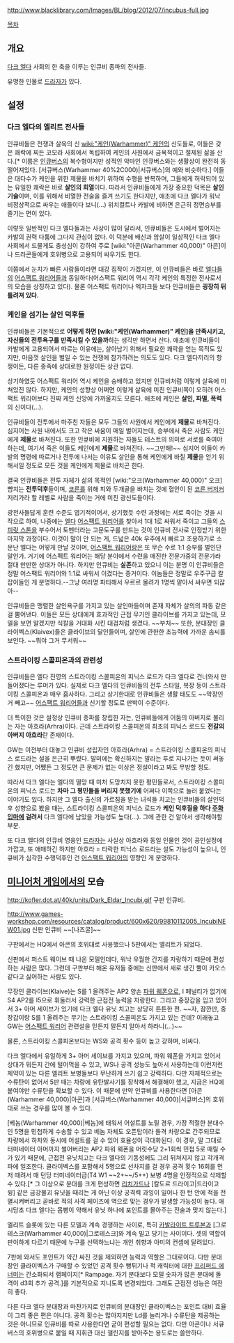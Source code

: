 {{{+1 '''Incubi'''}}}

http://www.blacklibrary.com/Images/BL/blog/2012/07/incubus-full.jpg

[[목차]]

== 개요 ==
[[다크 엘다]] 사회의 한 축을 이루는 인큐비 종파의 전사들.

유명한 인물로 [[드라자]]가 있다. 

== 설정 ==
=== 다크 엘다의 엘리트 전사들 ===
인큐비들은 전쟁과 살육의 신 [[wiki:"케인(Warhammer)" 케인]]의 신도들로, 이들은 갖은 쾌락에 찌든 코모라 사회에서 독립하여 케인의 사원에서 금욕적이고 절제된 삶을 산다.[* 이름은 [[인큐버스]]의 복수형이지만 성적인 악마인 인큐버스와는 생활상이 완전히 동떨어져있다. [서큐버스(Warhammer 40%2C000)|서큐버스]의 예와 비슷하다.] 이들은 대다수가 케인을 위한 제물을 바치기 위하여 수행을 반복하며, 그들에게 허락되어 있는 유일한 쾌락은 바로 '''살인의 희열'''이다. 따라서 인큐비들에게 가장 중요한 덕목은 '''살인 기술'''이며, 이를 위해서 비열한 전술을 즐겨 쓰기도 한다지만, 애초에 다크 엘다가 워낙 비정상적으로 싸우는 애들이다 보니(...) 위치컬트나 카발에 비하면 은근히 정면승부를 즐기는 면이 있다.

이렇듯 일반적인 다크 엘다들과는 사상이 많이 달라서, 인큐비들은 도시에서 벌어지는 카발의 권력 다툼에 그다지 관심이 없다. 이 덕분에 배신과 암살이 일상적인 다크 엘다 사회에서 드물게도 충성심이 강하여 주로 [wiki:"아콘(Warhammer 40,000)" 아콘]이나 드라콘들에게 호위병으로 고용되어 싸우기도 한다.

이쯤에서 눈치가 빠른 사람들이라면 대강 짐작이 가겠지만, 이 인큐비들은 바로 [[엘다]]들의 [[어스팩트 워리어]]들과 동일하다(어스팩트 워리어 역시 각각 케인의 특정한 전사로서의 모습을 상징하고 있다). 물론 어스팩트 워리어나 엑자크들 보다 인큐비들은 '''굉장히 뒤틀려져 있다.'''

=== 케인을 섬기는 살인 덕후들 ===
인큐비들은 기본적으로 '''어떻게 하면 [wiki:"케인(Warhammer)" 케인]을 만족시키고, 자신들의 전투욕구를 만족시킬 수 있을까'''하는 생각만 하면서 산다. 애초에 인큐비들이 카발에게 고용되어서 따르는 이유에는, 살아남기 위해서 필요한 쾌락을 얻는 목적도 있지만, 마음껏 살인을 벌일 수 있는 전쟁에 참가하려는 의도도 있다. 다크 엘다끼리의 항쟁이든, 다른 종족에 상대로한 원정이든 상관 없다.

상기하였듯 어스팩트 워리어 역시 케인을 숭배하고 있지만 인큐비처럼 이렇게 살육에 미쳐있진 않다. 하지만, 케인의 성향상 어쩌면 이렇게 살육에 미친 인큐비쪽이 오히려 어스팩트 워리어보다 진짜 케인 신앙에 가까울지도 모른다. 애초에 케인은 '''살인, 파멸, 폭력'''의 신이다(...).

인큐비들이 전투에서 마주친 자들은 모두 그들의 사원에서 케인에게 '''제물'''로 바쳐진다. 심지어는 사원 내에서도 크고 작은 싸움이 매일 벌어지는데, 승부에서 죽은 사람도 케인에게 '''제물'''로 바쳐진다. 또한 인큐비에 지원하는 자들도 테스트의 의미로 서로를 죽여야하는데, 여기서 죽은 이들도 케인에게 '''제물'''로 바쳐진다. ~~그만해!~~ 심지어 이들이 카발의 명령에 따르거나 전투에 나서는 이유도 살인을 통해 케인에게 바칠 '''제물'''을 얻기 위해서일 정도로 모든 것을 케인에게 제물로 바치곤 한다.

결국 인큐비들은 전투 자체가 삶의 목적인 [wiki:"오크(Warhammer 40,000)" 오크] 뺨치는 '''전투덕후'''들이며, [[코른]]를 위해 피와 두개골을 바치는 것에 혈안이 된 [[코른 버저커]] 저리가라 할 레벨로 사람을 죽이는 거에 미친 광신도들이다.

광전사들답게 훈련 수준도 엽기적이어서, 상기했듯 수련 과정에는 서로 죽이는 것을 시작으로 하여, 나중에는 [[엘다]] [[어스팩트 워리어]]를 찾아서 1대 1로 싸워서 죽이고 그들의 [[스피릿 스톤]]을 부수어서 토멘터라는 고문도구를 만드는 것이 인큐비 전사로 인정받기 위한 마지막 과정이다. 이것이 말이 안 되는 게, 드넓은 40k 우주에서 빠르고 조용하기로 소문난 엘다는 어떻게 만날 것이며, [[어스팩트 워리어]]랑은 또 무슨 수로 1:1 승부를 벌인단 말인가. 거기에 어스펙트 워리어는 해당 분야에서 수련을 매진한 전문가중의 전문가라 절대 만만한 상대가 아니다. 하지만 인큐비는 '''실존'''하고 있으니 이는 분명 이 인큐비들은 정말 어스팩트 워리어와 1:1로 싸워서 이겼다는 증거이다. 이놈들은 정말로 우주구급 칼잡이들인 게 분명하다.--그냥 여러명 파티해서 우르르 몰려가 1명씩 맡아서 싸우면 되잖아--

인큐비들은 맹렬한 살인욕구를 가지고 있는 살인마들이며 존재 자체가 살의의 파동 같은 걸 뿜어낸다. 이들은 모든 상대에게  효과적인 근접 무기인 클라이브를 가지고 있는데, 모델을 보면 알겠지만 식칼을 거대화 시킨 대검처럼 생겼다. ~~부처~~ 또한, 분대장인 클라이벡스(Klaivex)들은 클라이브의 달인들이며, 살인에 관한한 초능력에 가까운 솜씨를 보인다. ~~뭐야 그거 무서워~~

=== 스트라이킹 스콜피온과의 관련성 ===
인큐비들은 엘다 진영의 스트라이킹 스콜피온의 피닉스 로드가 다크 엘다로 건너와서 만들어졌다는 루머가 있다. 실제로 다크 엘다의 인큐비들의 전투 스타일, 복장 등이 스트라이킹 스콜피온과 매우 흡사하다. 그리고 상기한대로 인큐비들은 생활 태도도 ~~막장인 거 빼고~~ [[어스팩트 워리어]]들과 신기할 정도로 판박이 수준이다.

더 특이한 것은 설정상 인큐비 종파를 창립한 자는, 인큐비들에게 어둠의 아버지로 불리는 자는 아흐라(Arhra)이다. 근데 스트라이킹 스콜피온의 최초의 피닉스 로드도 '''전갈의 아버지 아흐라'''란 존재이다.

GW는 이전부터 대놓고 인큐비 성립자인 아흐라(Arhra) = 스트라이킹 스콜피온의 피닉스 로드라는 설을 은근히 뿌렸다. 말미에는 확신하지는 말라는 투로 지나가는 듯이 써놓긴 했지만, 어쨌든 그 정도면 큰 문제가 없는 이상은 정설이라고 봐도 무방할 정도. 

따라서 다크 엘다는 엘다의 멸망 때 미처 도망치지 못한 평민들로서, 스트라이킹 스콜피온의 피닉스 로드는 '''차마 그 평민들을 버리지 못했기에''' 어쩌다 이쪽으로 눌러 붙었다는 이야기도 있다. 하지만 그 엘다 출신의 가르침을 받는 녀석들 치고는 인큐비들의 살인덕후 성향으로 봤을 때는, 스트라이킹 스콜피온의 피닉스 로드가 '''케인 덕후질을 하다 [[주화입마]]에 걸려서''' 다크 엘다에 남았을 가능성도 높다(...). 그에 관한 건 알아서 생각해야할 부분.

또 다크 엘다의 인큐비 영웅인 [[드라자]]는 사실상 아흐라와 동일 인물인 것이 공인설정에 가깝고, 또 애매하긴 하지만 아흐라 = 타락한 피닉스 로드라는 설도 가능성이 높으니, 인큐비가 심각한 수행덕후인 건 [[어스팩트 워리어]]의 영향인 게 분명하다.

== [[미니어처 게임]]에서의 모습 ==
http://kofler.dot.at/40k/units/Dark_Eldar_Incubi.gif
구판 인큐비.

http://www.games-workshop.com/resources/catalog/product/600x620/99810112005_IncubiNEW01.jpg
신판 인큐비 ~~[나즈굴]~~

구판에서는 HQ에서 아콘의 호위대로 사용했으나 5판에서는 엘리트가 되었다. 

신판에서 퍼스트 웨이브 때 나온 모델인데다, 워낙 우월한 간지를 자랑하기 때문에 편성하는 사람은 많다. 그런데 구판부터 해온 유저들 중에는 신판에서 새로 생긴 뿔이 카오스 같다고 싫어하는 사람도 있다.

무장인 클라이브(Klaive)는 S를 1 올려주는 AP2 양손 [[파워 웨폰]]으로, I 페널티가 없기에 S4 AP2를 I5으로 휘둘러서 강력한 근접전 능력을 자랑한다. 그리고 중장갑을 입고 있어서 3+ 아머 세이브가 있기에 다크 엘다 유닛 치고는 상당히 튼튼한 편. ~~자, 잠깐만, 중장갑이랑 S를 1 올려주는 무기는 스트라이킹 스콜피온도 가지고 있는 건데? 이래놓고 GW는 [[어스팩트 워리어]] 관련설을 믿든지 말든지 알아서 하라니(...)~~

물론, 스트라이킹 스콜피온보다는 WS와 공격 횟수 등이 높고 강하며, 비싸다.

다크 엘다에서 유일하게 3+ 아머 세이브를 가지고 있으며, 파워 웨폰을 가지고 있어서 상대가 뭐든지 간에 털어먹을 수 있고, WS나 공격 성능도 높아서 사용하는데 이런저런 제약이 있는 다른 엘리트 보병들보다 무난하게 쓰기 쉽고 강력하다. 다만 자체적으로는 수류탄이 없어서 5판 때는 차량에 유탄발사기를 장착해서 해결해야 했고, 지금은 HQ에 붙여야만 수류탄을 확보할 수 있다. 이 때문에 만약 인큐비를 사용한다면 [아콘(Warhammer 40,000)|아콘]과 [서큐버스(Warhammer 40,000)|서큐버스]의 호위대로 쓰는 경우를 많이 볼 수 있다.

[베놈(Warhammer 40,000)|베놈]에 태워서 어설트를 노릴 경우, 가장 적절한 분대수인 5명을 민첩하게 수송할 수 있고 베놈 자체도 오픈탑이라 돌격 차량으로 간주되므로 차량에서 하차와 동시에 어설트를 걸 수 있어 효율성이 극대화된다. 이 경우, 말 그대로 터미네이터 아머까지 썰어버리는 AP2 파워 웨폰을 머릿수당 2+1회씩 민첩 5로 때릴 수가 있기 때문에, 근접전 유닛치고는 다크 엘다의 기동성에도 그리 뒤쳐지지 않고 각개격파에 일조한다. 클라이벡스를 포함해서 5명으로 선차지를 걸 경우 공격 횟수 16회를 먼저 때려서 매 턴당 터미네이터급(T4 W1 ~~2+~~/5++) 보병 4명을 안정적으로 삭제할 수 있다.[* 그 이상으로 분대를 크게 편성하면 [[리치가드]]나 [칼도르 드라이고|드라이고윙] 같은 금강불괴 유닛을 때리는 게 아닌 이상 공격력 과잉이 일어나 한 턴 안에 적을 전멸시켜버리고 곧바로 적의 사격 페이즈에 역으로 맞는 경우가 발생할 가능성이 높다. 애시당초 다크 엘다는 몸빵이 약해서 유닛 하나에 포인트를 몰아주는 전술과 맞지 않는다.]

엘리트 슬롯에 있는 다른 모델과 계속 경쟁하는 사이로, 특히 [[카발라이트 트루본]]과 [그로테스크(Warhammer 40,000)|그로테스크]와 계속 밀고 당기는 사이이다. 셋의 역할이 판이하게 다르기 때문에 누구를 선택하느냐는 개인 취향과 아미의 컨셉에 달려있다.

7판에 와서도 포인트가 약간 싸진 것을 제외하면 능력과 역할은 그대로이다. 다만 분대장인 클라이벡스가 구매할 수 있었던 공격 횟수 뻥튀기나 적 캐릭터에 대한 [[프리퍼드 에너미]]는 간소화되서 램페이지[* Rampage. 자기 분대보다 모델 숫자가 많은 분대에 돌격이 d3회 추가 공격.]를 기본적으로 지니도록 변경되었다. 그래도 근접전 성능은 여전히 좋다.

다른 다크 엘다 분대장과 마찬가지로 인큐비의 분대장인 클라이벡스는 포인트 대비 효율이 그리 좋은 편은 아니다. 공격 횟수는 많아지지만 Ld를 늘리거나 수류탄을 제공하는 것은 아니므로 인큐비를 따로 사용한다면 굳이 편성할 필요는 없다. 다만 아콘이나 서큐버스의 호위병으로 붙일 때 지휘관 대신 챌린지를 받아주는 용도로는 쓸만하다.
